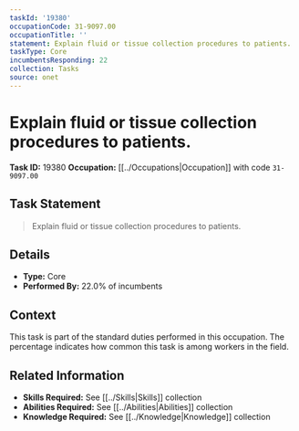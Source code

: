```yaml
---
taskId: '19380'
occupationCode: 31-9097.00
occupationTitle: ''
statement: Explain fluid or tissue collection procedures to patients.
taskType: Core
incumbentsResponding: 22
collection: Tasks
source: onet
---
```

# Explain fluid or tissue collection procedures to patients.

**Task ID:** 19380
**Occupation:** [[../Occupations|Occupation]] with code `31-9097.00`

## Task Statement

> Explain fluid or tissue collection procedures to patients.

## Details

- **Type:** Core
- **Performed By:** 22.0% of incumbents

## Context

This task is part of the standard duties performed in this occupation. The percentage indicates how common this task is among workers in the field.

## Related Information

- **Skills Required:** See [[../Skills|Skills]] collection
- **Abilities Required:** See [[../Abilities|Abilities]] collection
- **Knowledge Required:** See [[../Knowledge|Knowledge]] collection
